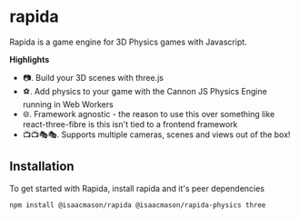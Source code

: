 
<Meta title="Getting Started/1 - Introduction" />

# rapida

Rapida is a game engine for 3D Physics games with Javascript.

**Highlights**
- 📷. Build your 3D scenes with three.js
- ⚽. Add physics to your game with the Cannon JS Physics Engine running in Web Workers
- 🌐. Framework agnostic - the reason to use this over something like react-three-fibre is this isn't tied to a frontend framework
- 📺📺🎭🎭. Supports multiple cameras, scenes and views out of the box!

## Installation

To get started with Rapida, install rapida and it's peer dependencies

```bash
npm install @isaacmason/rapida @isaacmason/rapida-physics three
```

